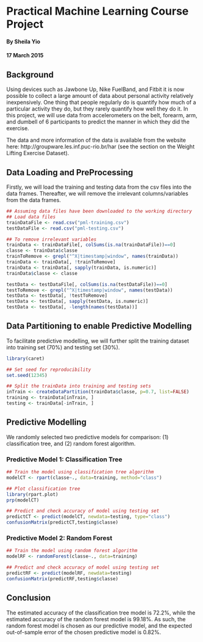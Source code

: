 # Practical Machine Learning Course Project
#### By Sheila Yio
#### 17 March 2015

## Background

Using devices such as Jawbone Up, Nike FuelBand, and Fitbit it is now possible to collect a large amount of data about personal activity relatively inexpensively. One thing that people regularly do is quantify how much of a particular activity they do, but they rarely quantify how well they do it. In this project, we will use data from accelerometers on the belt, forearm, arm, and dumbell of 6 participants to predict the manner in which they did the exercise.  

The data and more information of the data is available from the website here: http://groupware.les.inf.puc-rio.br/har (see the section on the Weight Lifting Exercise Dataset).  
  
## Data Loading and PreProcessing

Firstly, we will load the training and testing data from the csv files into the data frames. Thereafter, we will remove the irrelevant columns/variables from the data frames.  

```r

## Assuming data files have been downloaded to the working directory
## Load data files
trainDataFile <- read.csv("pml-training.csv")
testDataFile <- read.csv("pml-testing.csv")

## To remove irrelevant variables
trainData <- trainDataFile[, colSums(is.na(trainDataFile))==0]
classe <- trainData$classe
trainToRemove <- grepl("^X|timestamp|window", names(trainData))
trainData <- trainData[, !trainToRemove]
trainData <- trainData[, sapply(trainData, is.numeric)]
trainData$classe <- classe

testData <- testDataFile[, colSums(is.na(testDataFile))==0]
testToRemove <- grepl("^X|timestamp|window", names(testData))
testData <- testData[, !testToRemove]
testData <- testData[, sapply(testData, is.numeric)]
testData <- testData[, -length(names(testData))]

```

## Data Partitioning to enable Predictive Modelling

To facilitate predictive modelling, we will further split the training dataset into training set (70%) and testing set (30%).  

```r

library(caret)

## Set seed for reproducibility
set.seed(12345)

## Split the trainData into training and testing sets
inTrain <- createDataPartition(trainData$classe, p=0.7, list=FALSE)
training <- trainData[inTrain, ]
testing <- trainData[-inTrain, ]

```

## Predictive Modelling

We randomly selected two predictive models for comparison: (1) classification tree, and (2) random forest algorithm.

### Predictive Model 1: Classification Tree

```r

## Train the model using classification tree algorithm
modelCT <- rpart(classe~., data=training, method="class")

## Plot classification tree
library(rpart.plot)
prp(modelCT)

## Predict and check accuracy of model using testing set
predictCT <- predict(modelCT, newdata=testing, type="class")
confusionMatrix(predictCT,testing$classe)

```

### Predictive Model 2: Random Forest

```r

## Train the model using random forest algorithm
modelRF <- randomForest(classe~., data=training)

## Predict and check accuracy of model using testing set
predictRF <- predict(modelRF, newdata=testing)
confusionMatrix(predictRF,testing$classe)

```

## Conclusion

The estimated accuracy of the classification tree model is 72.2%, while the estimated accuracy of the random forest model is 99.18%. As such, the random forest model is chosen as our predictive model, and the expected out-of-sample error of the chosen predictive model is 0.82%.
